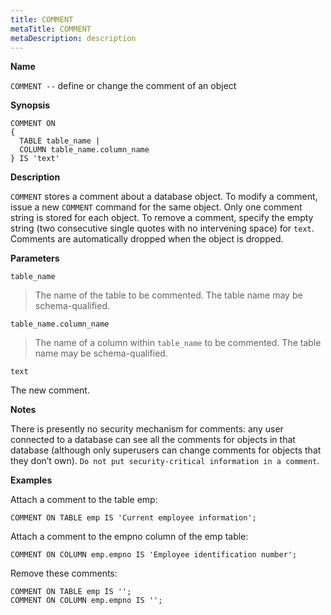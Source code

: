 ```yaml
---
title: COMMENT
metaTitle: COMMENT
metaDescription: description
---
```


**Name**

`COMMENT --` define or change the comment of an object

**Synopsis**

``` text
COMMENT ON
{
  TABLE table_name |
  COLUMN table_name.column_name
} IS 'text'
```

**Description**

`COMMENT` stores a comment about a database object. To modify a comment,
issue a new `COMMENT` command for the same object. Only one comment
string is stored for each object. To remove a comment, specify the empty
string (two consecutive single quotes with no intervening space) for
`text`. Comments are automatically dropped when the object is dropped.

**Parameters**

`table_name`

> The name of the table to be commented. The table name may be
> schema-qualified.

`table_name.column_name`

> The name of a column within `table_name` to be commented. The table
> name may be schema-qualified.

`text`

The new comment.

**Notes**

There is presently no security mechanism for comments: any user
connected to a database can see all the comments for objects in that
database (although only superusers can change comments for objects that
they don’t own). `Do not put security-critical information in a
comment`.

**Examples**

Attach a comment to the table emp:

``` text
COMMENT ON TABLE emp IS 'Current employee information';
```

Attach a comment to the empno column of the emp table:

``` text
COMMENT ON COLUMN emp.empno IS 'Employee identification number';
```

Remove these comments:

``` text
COMMENT ON TABLE emp IS '';
COMMENT ON COLUMN emp.empno IS '';
```

